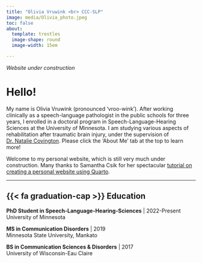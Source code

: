 ```yaml
---
title: "Olivia Vruwink <br> CCC-SLP"
image: media/Olivia_photo.jpeg
toc: false
about: 
  template: trestles
  image-shape: round
  image-width: 15em

---
```

*Website under construction*

# Hello!
My name is Olivia Vruwink (pronounced 'vroo-wink'). After working clinically as a speech-language pathologist in the public schools for three years, I enrolled in a doctoral program in Speech-Language-Hearing Sciences at the University of Minnesota. I am studying various aspects of rehabilitation after traumatic brain injury, under the supervision of [Dr. Natalie Covington](https://cla.umn.edu/about/directory/profile/nvcoving). Please click the 'About Me' tab at the top to learn more!

Welcome to my personal website, which is still very much under construction. Many thanks to Samantha Csik for her spectacular [tutorial on creating a personal website using Quarto](https://ucsb-meds.github.io/creating-quarto-websites/).

------------------------------------------------------------------------

## {{< fa graduation-cap >}} Education

**PhD Student in Speech-Language-Hearing-Sciences** | 2022-Present <br>
University of Minnesota

**MS in Communication Disorders** | 2019 <br>
Minnesota State University, Mankato

**BS in Communication Sciences & Disorders** | 2017 <br>
University of Wisconsin-Eau Claire
